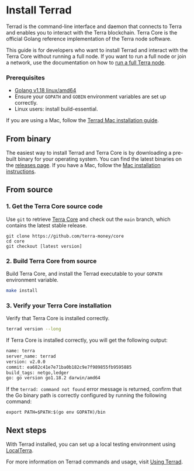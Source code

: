 
# Install Terrad

Terrad is the command-line interface and daemon that connects to Terra and enables you to interact with the Terra blockchain. Terra Core is the official Golang reference implementation of the Terra node software.

This guide is for developers who want to install Terrad and interact with the Terra Core without running a full node. If you want to run a full node or join a network, use the documentation on how to [run a full Terra node](../../full-node/run-a-full-terra-node/README.mdx).

### Prerequisites

- [Golang v1.18 linux/amd64](https://golang.org/doc/install)
- Ensure your `GOPATH` and `GOBIN` environment variables are set up correctly.
- Linux users: install build-essential.

<Admonition type="danger" icon="🔥" title="Terrad for Mac">

If you are using a Mac, follow the [Terrad Mac installation guide](./terrad-mac.mdx).

</Admonition>

## From binary

The easiest way to install Terrad and Terra Core is by downloading a pre-built binary for your operating system. You can find the latest binaries on the [releases page](https://github.com/terra-money/core/releases). If you have a Mac, follow the [Mac installation instructions](./terrad-mac.mdx).

## From source

### 1. Get the Terra Core source code

Use `git` to retrieve [Terra Core](https://github.com/terra-money/core/) and check out the `main` branch, which contains the latest stable release.

```
git clone https://github.com/terra-money/core
cd core
git checkout [latest version]
```

### 2. Build Terra Core from source

Build Terra Core, and install the Terrad executable to your `GOPATH` environment variable.

```bash
make install
```

### 3. Verify your Terra Core installation

Verify that Terra Core is installed correctly.

```bash
terrad version --long
```

If Terra Core is installed correctly, you will get the following output:

```bash
name: terra
server_name: terrad
version: v2.0.0
commit: ea682c41e7e71ba0b182c9e7f989855fb9595885
build_tags: netgo,ledger
go: go version go1.18.2 darwin/amd64
```

<Admonition type="tip" icon="💡">

If the `terrad: command not found` error message is returned, confirm that the Go binary path is correctly configured by running the following command:

```
export PATH=$PATH:$(go env GOPATH)/bin
```

</Admonition>

## Next steps

With Terrad installed, you can set up a local testing environment using [LocalTerra](../localterra/README.mdx).

For more information on Terrad commands and usage, visit [Using Terrad](using-terrad.mdx).
